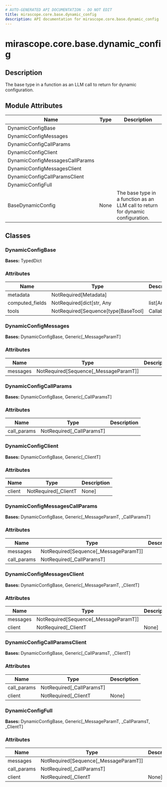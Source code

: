 ```yaml
---
# AUTO-GENERATED API DOCUMENTATION - DO NOT EDIT
title: mirascope.core.base.dynamic_config
description: API documentation for mirascope.core.base.dynamic_config
---
```


# mirascope.core.base.dynamic_config

<ApiType type="Module" />

## Description

The base type in a function as an LLM call to return for dynamic configuration.

## Module Attributes

| Name | Type | Description |
| ---- | ---- | ----------- |
| DynamicConfigBase |  |  |
| DynamicConfigMessages |  |  |
| DynamicConfigCallParams |  |  |
| DynamicConfigClient |  |  |
| DynamicConfigMessagesCallParams |  |  |
| DynamicConfigMessagesClient |  |  |
| DynamicConfigCallParamsClient |  |  |
| DynamicConfigFull |  |  |
| BaseDynamicConfig | None | The base type in a function as an LLM call to return for dynamic configuration. |

## Classes

### DynamicConfigBase

<ApiType type="Class" />

**Bases:** TypedDict

### Attributes

| Name | Type | Description |
| ---- | ---- | ----------- |
| metadata | NotRequired[Metadata] |  |
| computed_fields | NotRequired[dict[str, Any | list[Any] | list[list[Any]]]] |  |
| tools | NotRequired[Sequence[type[BaseTool] | Callable]] |  |


### DynamicConfigMessages

<ApiType type="Class" />

**Bases:** DynamicConfigBase, Generic[_MessageParamT]

### Attributes

| Name | Type | Description |
| ---- | ---- | ----------- |
| messages | NotRequired[Sequence[_MessageParamT]] |  |


### DynamicConfigCallParams

<ApiType type="Class" />

**Bases:** DynamicConfigBase, Generic[_CallParamsT]

### Attributes

| Name | Type | Description |
| ---- | ---- | ----------- |
| call_params | NotRequired[_CallParamsT] |  |


### DynamicConfigClient

<ApiType type="Class" />

**Bases:** DynamicConfigBase, Generic[_ClientT]

### Attributes

| Name | Type | Description |
| ---- | ---- | ----------- |
| client | NotRequired[_ClientT | None] |  |


### DynamicConfigMessagesCallParams

<ApiType type="Class" />

**Bases:** DynamicConfigBase, Generic[_MessageParamT, _CallParamsT]

### Attributes

| Name | Type | Description |
| ---- | ---- | ----------- |
| messages | NotRequired[Sequence[_MessageParamT]] |  |
| call_params | NotRequired[_CallParamsT] |  |


### DynamicConfigMessagesClient

<ApiType type="Class" />

**Bases:** DynamicConfigBase, Generic[_MessageParamT, _ClientT]

### Attributes

| Name | Type | Description |
| ---- | ---- | ----------- |
| messages | NotRequired[Sequence[_MessageParamT]] |  |
| client | NotRequired[_ClientT | None] |  |


### DynamicConfigCallParamsClient

<ApiType type="Class" />

**Bases:** DynamicConfigBase, Generic[_CallParamsT, _ClientT]

### Attributes

| Name | Type | Description |
| ---- | ---- | ----------- |
| call_params | NotRequired[_CallParamsT] |  |
| client | NotRequired[_ClientT | None] |  |


### DynamicConfigFull

<ApiType type="Class" />

**Bases:** DynamicConfigBase, Generic[_MessageParamT, _CallParamsT, _ClientT]

### Attributes

| Name | Type | Description |
| ---- | ---- | ----------- |
| messages | NotRequired[Sequence[_MessageParamT]] |  |
| call_params | NotRequired[_CallParamsT] |  |
| client | NotRequired[_ClientT | None] |  |



